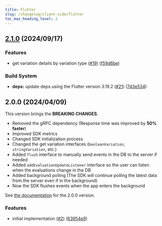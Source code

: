 ```yaml
---
title: Flutter
slug: /changelog/client-side/flutter
toc_max_heading_level: 2
---
```


<style>
  {`
    h2:not(:first-of-type) {
      border-top: 2px solid #ddd7e9;
      padding-top: 40px;
    }
  `}
</style>


## [2.1.0](https://github.com/bucketeer-io/flutter-client-sdk/compare/2.0.0...v2.1.0) (2024/09/17)


### Features

* get variation details by variation type ([#19](https://github.com/bucketeer-io/flutter-client-sdk/issues/19)) ([f59d6be](https://github.com/bucketeer-io/flutter-client-sdk/commit/f59d6be91e14d7752fd17538738f7a77f87a0494))


### Build System

* **deps:** update deps using the Flutter version 3.19.2 ([#21](https://github.com/bucketeer-io/flutter-client-sdk/issues/21)) ([743e534](https://github.com/bucketeer-io/flutter-client-sdk/commit/743e534a9bace488dda65e9647281097d8087115))

## 2.0.0 (2024/04/09)

This version brings the **BREAKING CHANGES**.

- Removed the gRPC dependency (Response time was improved by **50% faster**)
- Improved SDK metrics
- Changed SDK initialization process
- Changed the get variation interfaces (`booleanVariation`, `stringVariation`, etc.)
- Added `flush` interface to manually send events in the DB to the server if needed
- Added `addEvaluationUpdateListener` interface so the user can listen when the evaluations change in the DB
- Added background polling (The SDK will continue polling the latest data from the server even if in the background)
- Now the SDK flushes events when the app enters the background

See [the documentation](https://docs.bucketeer.io/sdk/client-side/flutter) for the 2.0.0 version.

### Features

* initial implementation ([#2](https://github.com/bucketeer-io/flutter-client-sdk/issues/2)) ([63954e9](https://github.com/bucketeer-io/flutter-client-sdk/commit/63954e9584c1c929258541b3f63e781df0440ff5))
